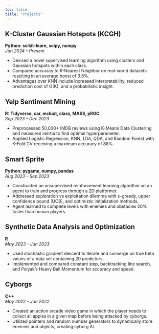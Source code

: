 ```yaml
---
toc: false
title: "Projects"
---
```


## K-Cluster Gaussian Hotspots (KCGH)
**Python: scikit-learn, scipy, numpy**  
*Jan 2024 – Present*

- Devised a novel supervised learning algorithm using clusters and Gaussian hotspots within each class.
- Compared accuracy to K-Nearest Neighbor on real-world datasets resulting in an average boost of 3.5%.
- Advantages over KNN include increased interpretability, reduced prediction cost of O(K), and a probabilistic insight.

## Yelp Sentiment Mining
**R: Tidyverse, car, mclust, class, MASS, pROC**  
*Sep 2023 – Dec 2023*

- Preprocessed 50,000+ IMDB reviews using K-Means Data Clustering and measured inertia to find optimal hyperparameter.
- Applied Logistic Regression, KNN, LDA, QDA, and Random Forest with K-Fold CV receiving a maximum accuracy of 88%.

## Smart Sprite
**Python: pygame, numpy, pandas**  
*Aug 2023 – Sep 2023*

- Constructed an unsupervised reinforcement learning algorithm on an agent to train and progress through a 2D platformer.
- Addressed exploration vs exploitation dilemma with ε-greedy, upper confidence bound (UCB), and optimistic initialization methods.
- Agent learned to complete levels with enemies and obstacles 20% faster than human players.

## Synthetic Data Analysis and Optimization
**R**  
*May 2023 - Jun 2023*  

- Used stochastic gradient descent to iterate and converge on true beta values of a data set containing 20 predictors.
- Implemented and compared constant step, backtracking line search, and Polyak’s Heavy Ball Momentum for accuracy and speed.

## Cyborgs
**C++**  
*May 2022 - Jun 2022*  

- Created an action arcade video game in which the player needs to collect all apples in a given map before being attacked by cyborgs.
- Utilized pointers and random number generators to dynamically store enemies and objects, creating cyborg AI.

